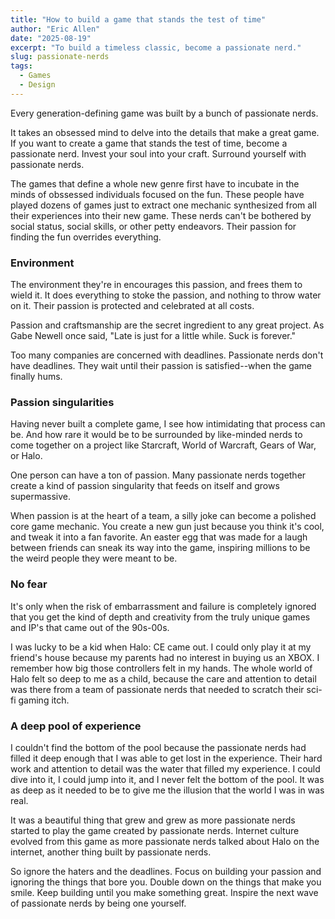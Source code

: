 ```yaml
---
title: "How to build a game that stands the test of time"
author: "Eric Allen"
date: "2025-08-19"
excerpt: "To build a timeless classic, become a passionate nerd."
slug: passionate-nerds
tags:
  - Games
  - Design
---
```


Every generation-defining game was built by a bunch of passionate nerds.

It takes an obsessed mind to delve into the details that make a great game. If you want to create a game that stands the test of time, become a passionate nerd. Invest your soul into your craft. Surround yourself with passionate nerds. 

The games that define a whole new genre first have to incubate in the minds of obssessed individuals focused on the fun. These people have played dozens of games just to extract one mechanic synthesized from all their experiences into their new game. These nerds can't be bothered by social status, social skills, or other petty endeavors. Their passion for finding the fun overrides everything.

### Environment

The environment they're in encourages this passion, and frees them to wield it. It does everything to stoke the passion, and nothing to throw water on it. Their passion is protected and celebrated at all costs.

Passion and craftsmanship are the secret ingredient to any great project. As Gabe Newell once said, "Late is just for a little while. Suck is forever."

Too many companies are concerned with deadlines. Passionate nerds don't have deadlines. They wait until their passion is satisfied--when the game finally hums.

### Passion singularities

Having never built a complete game, I see how intimidating that process can be. And how rare it would be to be surrounded by like-minded nerds to come together on a project like Starcraft, World of Warcraft, Gears of War, or Halo.

One person can have a ton of passion. Many passionate nerds together create a kind of passion singularity that feeds on itself and grows supermassive.

When passion is at the heart of a team, a silly joke can become a polished core game mechanic. You create a new gun just because you think it's cool, and tweak it into a fan favorite. An easter egg that was made for a laugh between friends can sneak its way into the game, inspiring millions to be the weird people they were meant to be.

### No fear

It's only when the risk of embarrassment and failure is completely ignored that you get the kind of depth and creativity from the truly unique games and IP's that came out of the 90s-00s.

I was lucky to be a kid when Halo: CE came out. I could only play it at my friend's house because my parents had no interest in buying us an XBOX. I remember how big those controllers felt in my hands. The whole world of Halo felt so deep to me as a child, because the care and attention to detail was there from a team of passionate nerds that needed to scratch their sci-fi gaming itch.

### A deep pool of experience

I couldn't find the bottom of the pool because the passionate nerds had filled it deep enough that I was able to get lost in the experience. Their hard work and attention to detail was the water that filled my experience. I could dive into it, I could jump into it, and I never felt the bottom of the pool. It was as deep as it needed to be to give me the illusion that the world I was in was real.

It was a beautiful thing that grew and grew as more passionate nerds started to play the game created by passionate nerds. Internet culture evolved from this game as more passionate nerds talked about Halo on the internet, another thing built by passionate nerds.

So ignore the haters and the deadlines. Focus on building your passion and ignoring the things that bore you. Double down on the things that make you smile. Keep building until you make something great. Inspire the next wave of passionate nerds by being one yourself.
